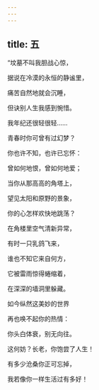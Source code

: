 ```yaml
---
---
---
```

title: 五
---




“坟墓不叫我胆战心惊，

据说在冷漠的永恒的静谧里，

痛苦自然地就会沉睡，

但诀别人生我感到惋惜。

我年纪还很轻很轻……

青春时你可曾有过幻梦？

你也许不知，也许已忘怀：

曾如何地恨，曾如何地爱；

当你从那高高的角塔上，

望见太阳和原野的景象，

你的心怎样欢快地跳荡？

在角楼里空气清新异常，

有时一只乳鸽飞来，

谁也不知它来自何方，

它被雷雨惊得蜷缩着，

在深深的墙洞里躲藏。

如今纵然这美妙的世界

再也唤不起你的热情：

你头白体衰，别无向往。

这何妨？长老，你饱尝了人生！

有多少沧桑你正可忘掉，

我若像你一样生活过有多好！